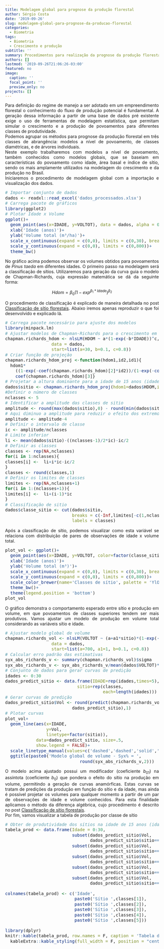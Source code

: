 ```yaml
---
title: Modelagem global para prognose da produção florestal
author: Sérgio Costa
date: '2019-09-26'
slug: modelagem-global-para-prognose-da-producao-florestal
categories:
  - Biometria
tags:
  - Biometria
  - Crescimento e produção
subtitle: ''
summary: Procedimentos para realização da prognose da produção florestal a nível de povoamento considerando classes de produtividade.
authors: []
lastmod: '2019-09-26T21:06:26-03:00'
featured: no
image:
  caption: ''
  focal_point: ''
  preview_only: no
projects: []
---
```

Para definição do regime de manejo a ser adotado em um empreendimento florestal o conhecimento do fluxo de produção potencial é fundamental. A geração dessa informação a partir de uma base de dados pré existente exige o uso de ferramentas de modelagem estatística, que permitam simular o crescimento e a produção de povoamentos para diferentes classes de produtividade.  
Podemos agrupar os métodos para prognose da produção florestal em três classes de abrangência: modelos a nível de povoamento, de classes diamétricas, e de árvores individuais.  
Neste exemplo trabalharemos com modelos a nível de povoamento, também conhecidos como modelos globais, que se baseiam em características do povoamento como idade, área basal e índice de sítio, sendo os mais amplamente utilizados na modelagem do crescimento e da produção no Brasil.  
Iniciaremos o procedimento de modelagem global com a importação e visualização dos dados.
```r
# Importar conjunto de dados
dados <- readxl::read_excel('dados_processados.xlsx')
# Carrega pacote de gráficos
library(ggplot2)
# Plotar Idade x Volume
ggplot()+
  geom_point(aes(x=IDADE, y=VOLTOT), data = dados, alpha = 0.3)+
  xlab('Idade (anos)')+
  ylab('Volume total (m³/ha)')+
  scale_x_continuous(expand = c(0,0), limits = c(0,30), breaks = seq(0,30,5))+
  scale_y_continuous(expand = c(0,0), limits = c(0,800))+
  theme_bw()
```
  
No gráfico acima podemos observar os volumes obtidos para povoamentos de *Pinus taeda* em diferentes idades. O primeiro passo na modelagem será a classificação de sítios. Utilizaremos para geração da curva guia o modelo de Chapman-Richards, cuja expressão matemática se dá da seguinte forma:  
<center>
  
$Hdom = \beta_0(1-exp^{\beta_1*Idade})^{\beta_2}$  
  
</center>
O procedimento de classificação é explicado de maneira detalhada no post [Classificação de sítio florestais](https://mensura-r.netlify.com/post/classificacao-de-sitios-florestais/). Abaixo iremos apenas reproduzir o que foi desenvolvido e explicado lá.  
```r
# Carrega pacote necessário para ajuste dos modelos
library(minpack.lm)
# Ajustar modelos de Chapman-Richards para o crescimento em hdom
chapman.richards_hdom <- nlsLM(HDOM ~ a*(1-exp(-b*IDADE))^c,
                  data = dados,
                  start=list(a=30, b=0.1, c=0.8))
# Criar função de projeção
chapman.richards_hdom_proj <-function(hdom1,id2,id1){
  hdom1*
    ((1-exp(-coef(chapman.richards_hdom)[2]*id2))/(1-exp(-coef(chapman.richards_hdom)[2]*id1)))^
    coef(chapman.richards_hdom)[3]}
# Projetar a altura dominante para a idade de 15 anos (idade de referência)
dados$sitio <- chapman.richards_hdom_proj(hdom1=dados$HDOM,id2=15,id1=dados$IDADE)
#Definir o número de classes
nclasses <- 5
# Identificar a amplitude das classes de sitio
amplitude <- round(max(dados$sitio),0) - round(min(dados$sitio),0)
# Aqui diminuo a amplitude para reduzir o efeito dos extremos
amplitude <- amplitude-4
# Definir o intervalo de classe
ic <- amplitude/nclasses
# Limite inferior
li <- mean(dados$sitio)-((nclasses-1)/2*ic)-ic/2
# Definir as classes
classes <- rep(NA,nclasses)
for(i in 1:nclasses){
classes[i] <-  li+i*ic-ic/2
}
classes <- round(classes,1)
# Definir os limites de classes
limites <- rep(NA,nclasses+1)
for(i in 1:(nclasses+1)){
limites[i] <-  li+(i-1)*ic
}
# Classificação de sitio
dados$classe_sitio <- cut(dados$sitio,
                          breaks = c(-Inf,limites[-c(1,nclasses+1)],Inf),
                          labels = classes)
```
Após a classificação de sítio, podemos visualizar como esta variável se relaciona com distribuição de pares de observações de idade x volume total.

````r
plot_vol <- ggplot()+
  geom_point(aes(x=IDADE, y=VOLTOT, color=factor(classe_sitio)), data = dados, alpha = 0.8)+
  xlab('Idade (anos)')+
  ylab('Volume total (m³)')+
  scale_x_continuous(expand = c(0,0), limits = c(0,30), breaks = seq(0,30,5))+
  scale_y_continuous(expand = c(0,0), limits = c(0,800))+
  scale_color_brewer(name='Classes de sítio', palette = 'YlOrRd')+
  theme_bw()+
  theme(legend.position = 'bottom')
plot_vol
````
O gráfico demonstra o comportamento esperado entre sítio e produção em volume, em que povoamentos de classes superiores tendem ser mais produtivos. Vamos ajustar um modelo de produção em volume total considerando as variáveis sítio e idade.
```r
# Ajustar modelo global de volume
chapman.richards_vol <- nlsLM(VOLTOT ~ (a+a1*sitio)*(1-exp(-b*IDADE))^c,
                  data = dados,
                  start=list(a=700, a1=1, b=0.1, c=0.8))
# Calcular erro padrão das estimativas
syx_abs_richards_v <- summary(chapman.richards_vol)$sigma
syx_abs_richards_v <- syx_abs_richards_v/mean(dados$VOLTOT)*100
# Conjunto de dados para gerar curvas de predição
idades <- 0:30
dados_predict_sitio <- data.frame(IDADE=rep(idades,times=5),
                            sitio=rep(classes,
                                      each=length(idades)))
# Gerar curvas de predição
dados_predict_sitio$Vol <- round(predict(chapman.richards_vol,
                          dados_predict_sitio),1)
# Plotar curvas
plot_vol+
  geom_line(aes(x=IDADE,
                y=Vol,
                linetype=factor(sitio)),
            data=dados_predict_sitio, size=.5,
            show.legend = FALSE)+
  scale_linetype_manual(values=c('dashed','dashed','solid','dashed','dashed'))+
  ggtitle(paste0('Modelo global de volume - Syx% = ',
                             round(syx_abs_richards_v,2)))
```
O modelo acima ajustado possui um modificador (coeficiente $b_{01}$) na assíntota (coeficiente $b_0$) que pondera o efeito do sítio na produção em volume, permitindo a geração de curvas anamórficas. Estas curvas se tratam de predições da produção em função do sítio e da idade, mas ainda é possível projetar os volumes para qualquer momento a partir de um par de observações de idade e volume conhecidos. Para esta finalidade aplicamos o método da diferença algébrica, cujo procedimento é descrito no post [Classificação de sítio florestais](https://mensura-r.netlify.com/post/classificacao-de-sitios-florestais/).  
Por fim, vamos visualizar a tabela de produção por classe de sítio  
```r
# Obter de produtividade dos sítios na idade de 15 anos (idade de referência)
tabela_prod <- data.frame(Idade = 0:30,
                          subset(dados_predict_sitio$Vol,
                                 dados_predict_sitio$sitio==classes[1]),
                          subset(dados_predict_sitio$Vol,
                                 dados_predict_sitio$sitio==classes[2]),
                          subset(dados_predict_sitio$Vol,
                                 dados_predict_sitio$sitio==classes[3]),
                          subset(dados_predict_sitio$Vol,
                                 dados_predict_sitio$sitio==classes[4]),
                          subset(dados_predict_sitio$Vol,
                                 dados_predict_sitio$sitio==classes[5]))

colnames(tabela_prod) <- c('Idade',
                           paste0('Sítio ',classes[1]),
                           paste0('Sítio ',classes[2]),
                           paste0('Sítio ',classes[3]),
                           paste0('Sítio ',classes[4]),
                           paste0('Sítio ',classes[5]))

library(dplyr)
knitr::kable(tabela_prod, row.names = F, caption = 'Tabela de produção em volume total (m³)')%>%
  kableExtra::kable_styling(full_width = F, position = "center")
```

<style>
body {
text-align: justify}
h1 {
text-align: center}
</style>
<style type="text/css">

body, td {
   font-size: 14px;
}
code.r{
  font-size: 14px;
}
pre {
  font-size: 14px
}
</style>